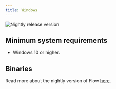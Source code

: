 ```yaml
---
title: Windows
---
```


![Nightly release version](https://img.shields.io/badge/dynamic/yaml?color=f7d28c&label=Nightly&query=%24.version&url=https%3A%2F%2Fraw.githubusercontent.com%2FLinwoodDev%2FFlow%2Fnightly%2Fapp%2Fpubspec.yaml&style=for-the-badge)



## Minimum system requirements

* Windows 10 or higher.

## Binaries

<Tabs>
<TabItem label="Nightly">
  <CardGrid>
    <DownloadButton after="/downloads/post-windows" href="https://github.com/LinwoodDev/Flow/releases/download/nightly/linwood-Flow-windows-setup-x86_64.exe" title="Setup"/>
    <DownloadButton after="/downloads/post-windows" href="https://github.com/LinwoodDev/Flow/releases/download/nightly/linwood-Flow-windows-x86_64.zip" title="Portable"/>
  </CardGrid>
</TabItem>
</Tabs>

Read more about the nightly version of Flow [here](/community/nightly).
